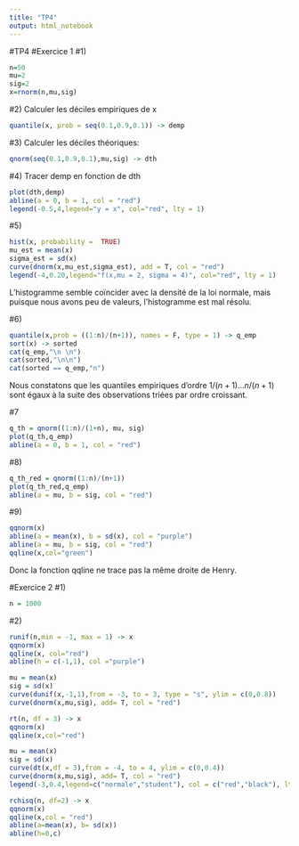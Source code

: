 ```yaml
---
title: "TP4"
output: html_notebook
---
```


#TP4
#Exercice 1
#1)

```r
n=50
mu=2
sig=2
x=rnorm(n,mu,sig)
```

#2)
Calculer les déciles empiriques de x
```r
quantile(x, prob = seq(0.1,0.9,0.1)) -> demp
```

#3)
Calculer les déciles théoriques:
```r
qnorm(seq(0.1,0.9,0.1),mu,sig) -> dth
```

#4)
Tracer demp en fonction de dth
```r
plot(dth,demp)
abline(a = 0, b = 1, col = "red")
legend(-0.5,4,legend="y = x", col="red", lty = 1)
```

#5)
```r
hist(x, probability =  TRUE)
mu_est = mean(x)
sigma_est = sd(x)
curve(dnorm(x,mu_est,sigma_est), add = T, col = "red")
legend(-4,0.20,legend="f(x,mu = 2, sigma = 4)", col="red", lty = 1)
```
L'histogramme semble coïncider avec la densité de la loi normale, mais puisque nous avons peu de valeurs, l'histogramme est mal résolu.

#6)
```r
quantile(x,prob = ((1:n)/(n+1)), names = F, type = 1) -> q_emp
sort(x) -> sorted
cat(q_emp,"\n \n")
cat(sorted,"\n\n")
cat(sorted == q_emp,"n")
```
Nous constatons que les quantiles empiriques d'ordre $1/(n+1) ... n/(n+1)$ sont égaux à la suite des observations triées par ordre croissant.

#7
```r
q_th = qnorm((1:n)/(1+n), mu, sig)
plot(q_th,q_emp)
abline(a = 0, b = 1, col = "red")
```

#8)
```r
q_th_red = qnorm((1:n)/(n+1))
plot(q_th_red,q_emp)
abline(a = mu, b = sig, col = "red")
```

#9)
```r
qqnorm(x)
abline(a = mean(x), b = sd(x), col = "purple")
abline(a = mu, b = sig, col = "red")
qqline(x,col="green")
```
Donc la fonction qqline ne trace pas la même droite de Henry.

#Exercice 2
#1)
```r
n = 1000
```

#2)
```r
runif(n,min = -1, max = 1) -> x
qqnorm(x)
qqline(x, col="red")
abline(h = c(-1,1), col ="purple")
```
```r
mu = mean(x)
sig = sd(x)
curve(dunif(x,-1,1),from = -3, to = 3, type = "s", ylim = c(0,0.8))
curve(dnorm(x,mu,sig), add= T, col = "red")
```
```r
rt(n, df = 3) -> x
qqnorm(x)
qqline(x,col="red")
```
```r
mu = mean(x)
sig = sd(x)
curve(dt(x,df = 3),from = -4, to = 4, ylim = c(0,0.4))
curve(dnorm(x,mu,sig), add= T, col = "red")
legend(-3,0.4,legend=c("normale","student"), col = c("red","black"), lty=1)
```

```r
rchisq(n, df=2) -> x
qqnorm(x)
qqline(x,col = "red")
abline(a=mean(x), b= sd(x))
abline(h=0,c)
```



